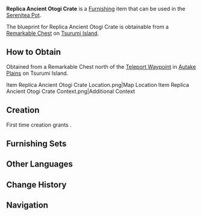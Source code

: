 {{Furnishing Infobox
|id             = 373133
|image          = Item Replica Ancient Otogi Crate.png
|category       = Landscape
|subcategory    = Item
|rarity         = 2
|adeptal_energy = 30
|load           = 35
|reduced_load   = 24
|description    = A sturdy [[Otogi Wood]] crate that has adopted a design very similar to that of [[Liyue]]-style windows. This sort of cargo crate was designed to transport fish, and can effectively prevent the fish from rotting and starting to smell inside a tightly closed environment. This design would eventually catch on in the markets and become used to carry all manner of foodstuffs and construction material, even military material.
|blueprint      = Remarkable Chest
}}
'''Replica Ancient Otogi Crate''' is a [[Furnishing]] item that can be used in the [[Serenitea Pot]].

The blueprint for Replica Ancient Otogi Crate is obtainable from a [[Remarkable Chest]] on [[Tsurumi Island]].

==How to Obtain==
Obtained from a Remarkable Chest north of the [[Teleport Waypoint]] in [[Autake Plains]] on Tsurumi Island.
<gallery hideaddbutton="true" captionalign="center">
Item Replica Ancient Otogi Crate Location.png|Map Location
Item Replica Ancient Otogi Crate Context.png|Additional Context
</gallery>

==Creation==
First time creation grants {{Item|Trust|24|x=30}}.
{{Recipe
|type = Creation
|time = 12h
|Otogi Wood = 4
|sort = Otogi Wood
}}

==Furnishing Sets==
{{Craft Usage}}

==Other Languages==
{{Other Languages|default_hidden = 1
|en      = Replica Ancient Otogi Crate
|zhs     = 古法新造御伽木货箱
|zhs_rm  = Gǔ Fǎ Xīn Zào Yùjiā-mù Huò Xiāng
|zht     = 古法新造御伽木貨箱
|zht_rm  = Gǔ Fǎ Xīn Zào Yùjiā-mù Huò Xiāng
|ja      = 御伽の貨物箱
|ja_rm   = Otogi no Kamotsubako
|ko      = 오토기나무 리뉴얼 상자
|ko_rm   = Otoginamu Rinyueol Sangja
|es      = Réplica antigua de cajón de carga de madera de murmurador
|fr      = Reproduction d'ancienne caisse en bois de dulcinier
|ru      = Реплика древнего ящика из отоги
|th      = กล่องสินค้าไม้ Otogi แบบโบราณ
|th_rm   = 
|vi      = Bản Sao Thùng Hàng Otogi Cổ
|de      = Repliken alter Warenkisten aus Otogi-Holz
|id      = Replika Kotak Tua Otogi
|pt      = Réplica de Caixa de Mercadorias Antiga de Madeira Otogi
}}

==Change History==
{{Change History|2.2}}

==Navigation==
{{Furnishing Navbox/Exterior|Landscape}}